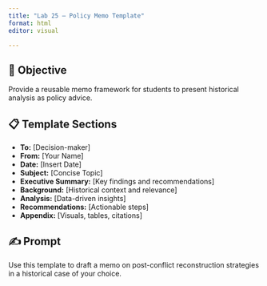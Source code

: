 ```yaml
---
title: "Lab 25 – Policy Memo Template"
format: html
editor: visual

---
```


## 📄 Objective
Provide a reusable memo framework for students to present historical analysis as policy advice.

## 📋 Template Sections
- **To:** [Decision-maker]
- **From:** [Your Name]
- **Date:** [Insert Date]
- **Subject:** [Concise Topic]
- **Executive Summary:** [Key findings and recommendations]
- **Background:** [Historical context and relevance]
- **Analysis:** [Data-driven insights]
- **Recommendations:** [Actionable steps]
- **Appendix:** [Visuals, tables, citations]

## ✍️ Prompt
Use this template to draft a memo on post-conflict reconstruction strategies in a historical case of your choice.



